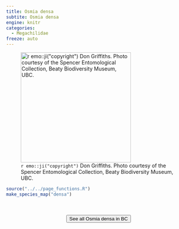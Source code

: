 ```yaml
---
title: Osmia densa
subtite: Osmia densa
engine: knitr
categories:
  - Megachilidae
freeze: auto
---
```

![`r emo::ji("copyright")` Don Griffiths. Photo courtesy of the Spencer Entomological Collection, Beaty Biodiversity Museum, UBC.](https://www.zoology.ubc.ca/entomology/main/Hymenoptera/Megachilidae/Osmia%20densa%20female%20(3lateral)%20.jpg){height=300}





```r
source("../../page_functions.R")
make_species_map("densa")
```
<br><br>
<center>


<a href="https://www.zoology.ubc.ca/entomology/main/Hymenoptera/Megachilidae/Osmia%20densa.php"><button type="button" class="btn btn-secondary">See all Osmia densa in BC <i class="fa-solid fa-arrow-up-right-from-square"></i> </button></a>
</center>
